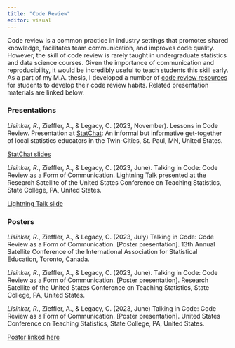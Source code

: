 ```yaml
---
title: "Code Review"
editor: visual
---
```


Code review is a common practice in industry settings that promotes shared knowledge, facilitates team communication, and improves code quality. However, the skill of code review is rarely taught in undergraduate statistics and data science courses. Given the importance of communication and reproducibility, it would be incredibly useful to teach students this skill early. As a part of my M.A. thesis, I developed a number of [code review resources](https://github.com/rlisinker/talking_in_code/tree/main/Student%20Resources) for students to develop their code review habits. Related presentation materials are linked below. 

### Presentations

*Lisinker, R.*, Zieffler, A., & Legacy, C. (2023, November). Lessons in Code Review.  Presentation at [StatChat](https://calegacy.github.io/stat-chat/past.html#november-29-2023-meeting): An informal but informative get-together of local statistics educators in the Twin-Cities, St. Paul, MN, United States. 

[StatChat slides](https://raw.githubusercontent.com/rlisinker/website-quarto/main/files/code-review/Lisinker_CodeReview_StatChat_Slides.pdf)

*Lisinker, R.*, Zieffler, A., & Legacy, C. (2023, June). Talking in Code: Code Review as a Form of Communication.  Lightning Talk presented at the Research Satellite of the United States Conference on Teaching Statistics, State College, PA, United States.

[Lightning Talk slide](https://raw.githubusercontent.com/rlisinker/website-quarto/main/files/code-review/Lisinker_CodeReview_LightningTalk_Slide.pdf)


### Posters
*Lisinker, R.*, Zieffler, A., & Legacy, C.  (2023, July) Talking in Code: Code Review as a Form of Communication. [Poster presentation]. 13th Annual Satellite Conference of the International Association for Statistical Education, Toronto, Canada.

*Lisinker, R.*, Zieffler, A., & Legacy, C. (2023, June). Talking in Code: Code Review as a Form of Communication. [Poster presentation]. Research Satellite of the United States Conference on Teaching Statistics, State College, PA, United States.

*Lisinker, R.*, Zieffler, A., & Legacy, C.  (2023, June) Talking in Code: Code Review as a Form of Communication.  [Poster presentation]. United States Conference on Teaching Statistics, State College, PA, United States.

[Poster linked here](https://raw.githubusercontent.com/rlisinker/website-quarto/main/files/code-review/Lisinker_CodeReview_Poster.pdf)
